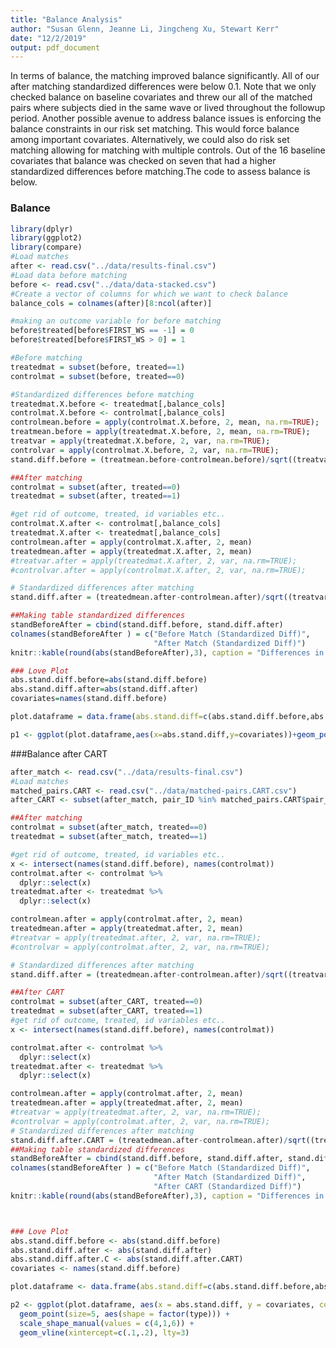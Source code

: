 ```yaml
---
title: "Balance Analysis"
author: "Susan Glenn, Jeanne Li, Jingcheng Xu, Stewart Kerr"
date: "12/2/2019"
output: pdf_document
---
```


In terms of balance, the matching improved balance significantly. All of our after matching standardized differences were below 0.1. Note that we only checked balance on baseline covariates and threw our all of the matched pairs where subjects died in the same wave or lived throughout the followup period. Another possible avenue to address balance issues is enforcing the balance constraints in our risk set matching. This would force balance among important covariates. Alternatively, we could also do risk set matching allowing for matching with multiple controls. Out of the 16 baseline covariates that balance was checked on seven that had a higher standardized differences before matching.The code to assess balance is below.

### Balance
```r
library(dplyr)
library(ggplot2)
library(compare)
#Load matches
after <- read.csv("../data/results-final.csv")
#Load data before matching
before <- read.csv("../data/data-stacked.csv")
#Create a vector of columns for which we want to check balance
balance_cols = colnames(after)[8:ncol(after)]

#making an outcome variable for before matching
before$treated[before$FIRST_WS == -1] = 0
before$treated[before$FIRST_WS > 0] = 1

#Before matching
treatedmat = subset(before, treated==1)
controlmat = subset(before, treated==0)

#Standardized differences before matching
treatedmat.X.before <- treatedmat[,balance_cols]
controlmat.X.before <- controlmat[,balance_cols]
controlmean.before = apply(controlmat.X.before, 2, mean, na.rm=TRUE);
treatmean.before = apply(treatedmat.X.before, 2, mean, na.rm=TRUE);
treatvar = apply(treatedmat.X.before, 2, var, na.rm=TRUE);
controlvar = apply(controlmat.X.before, 2, var, na.rm=TRUE);
stand.diff.before = (treatmean.before-controlmean.before)/sqrt((treatvar+controlvar)/2)

##After matching
controlmat = subset(after, treated==0)
treatedmat = subset(after, treated==1)

#get rid of outcome, treated, id variables etc..
controlmat.X.after <- controlmat[,balance_cols]
treatedmat.X.after <- treatedmat[,balance_cols]
controlmean.after = apply(controlmat.X.after, 2, mean)
treatedmean.after = apply(treatedmat.X.after, 2, mean)
#treatvar.after = apply(treatedmat.X.after, 2, var, na.rm=TRUE);
#controlvar.after = apply(controlmat.X.after, 2, var, na.rm=TRUE);

# Standardized differences after matching
stand.diff.after = (treatedmean.after-controlmean.after)/sqrt((treatvar+controlvar)/2);

##Making table standardized differences
standBeforeAfter = cbind(stand.diff.before, stand.diff.after)
colnames(standBeforeAfter ) = c("Before Match (Standardized Diff)",
                                "After Match (Standardized Diff)")
knitr::kable(round(abs(standBeforeAfter),3), caption = "Differences in Covariates (Before and After)") 

### Love Plot
abs.stand.diff.before=abs(stand.diff.before)
abs.stand.diff.after=abs(stand.diff.after)
covariates=names(stand.diff.before)

plot.dataframe = data.frame(abs.stand.diff=c(abs.stand.diff.before,abs.stand.diff.after), covariates=rep(covariates,2), type=c(rep("Before",length(covariates)), rep("After",length(covariates))))

p1 <- ggplot(plot.dataframe,aes(x=abs.stand.diff,y=covariates))+geom_point(size=5,aes(shape=factor(type)))+scale_shape_manual(values=c(4,1))+geom_vline(xintercept=c(.1,.2),lty=2)
```


###Balance after CART
```r
after_match <- read.csv("../data/results-final.csv")
#Load matches
matched_pairs.CART <- read.csv("../data/matched-pairs.CART.csv")
after_CART <- subset(after_match, pair_ID %in% matched_pairs.CART$pair_ID)

##After matching
controlmat = subset(after_match, treated==0)
treatedmat = subset(after_match, treated==1)

#get rid of outcome, treated, id variables etc..
x <- intersect(names(stand.diff.before), names(controlmat))
controlmat.after <- controlmat %>%
  dplyr::select(x)
treatedmat.after <- treatedmat %>%
  dplyr::select(x)

controlmean.after = apply(controlmat.after, 2, mean)
treatedmean.after = apply(treatedmat.after, 2, mean)
#treatvar = apply(treatedmat.after, 2, var, na.rm=TRUE);
#controlvar = apply(controlmat.after, 2, var, na.rm=TRUE);

# Standardized differences after matching
stand.diff.after = (treatedmean.after-controlmean.after)/sqrt((treatvar+controlvar)/2);

##After CART
controlmat = subset(after_CART, treated==0)
treatedmat = subset(after_CART, treated==1)
#get rid of outcome, treated, id variables etc..
x <- intersect(names(stand.diff.before), names(controlmat))

controlmat.after <- controlmat %>%
  dplyr::select(x)
treatedmat.after <- treatedmat %>%
  dplyr::select(x)

controlmean.after = apply(controlmat.after, 2, mean)
treatedmean.after = apply(treatedmat.after, 2, mean)
#treatvar = apply(treatedmat.after, 2, var, na.rm=TRUE);
#controlvar = apply(controlmat.after, 2, var, na.rm=TRUE);
# Standardized differences after matching
stand.diff.after.CART = (treatedmean.after-controlmean.after)/sqrt((treatvar+controlvar)/2);
##Making table standardized differences
standBeforeAfter = cbind(stand.diff.before, stand.diff.after, stand.diff.after.CART)
colnames(standBeforeAfter ) = c("Before Match (Standardized Diff)",
                                "After Match (Standardized Diff)",
                                "After CART (Standardized Diff)")
knitr::kable(round(abs(standBeforeAfter),3), caption = "Differences in Covariates (Before and After)") 



### Love Plot
abs.stand.diff.before <- abs(stand.diff.before)
abs.stand.diff.after <- abs(stand.diff.after)
abs.stand.diff.after.C <- abs(stand.diff.after.CART)
covariates <- names(stand.diff.before)

plot.dataframe <- data.frame(abs.stand.diff=c(abs.stand.diff.before,abs.stand.diff.after,abs.stand.diff.after.C), covariates=rep(covariates,3), type = c(rep("Before",length(covariates)), rep("After Matching",length(covariates)), rep("After CART",length(covariates))))

p2 <- ggplot(plot.dataframe, aes(x = abs.stand.diff, y = covariates, color=type)) + 
  geom_point(size=5, aes(shape = factor(type))) +
  scale_shape_manual(values = c(4,1,6)) + 
  geom_vline(xintercept=c(.1,.2), lty=3)
```